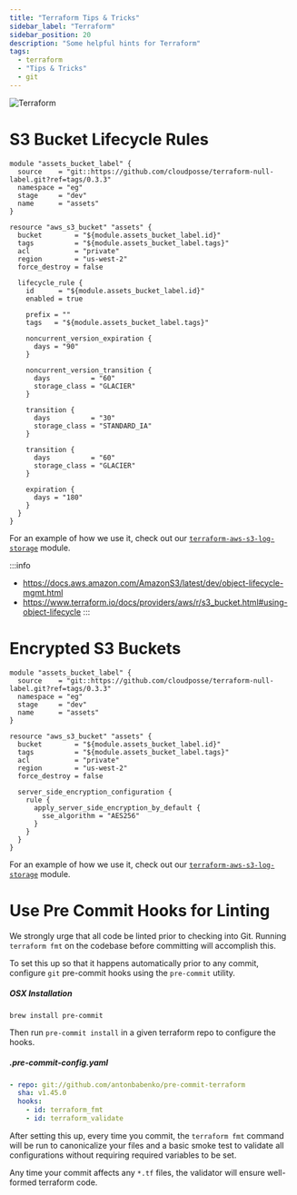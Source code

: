 ```yaml
---
title: "Terraform Tips & Tricks"
sidebar_label: "Terraform"
sidebar_position: 20
description: "Some helpful hints for Terraform"
tags:
  - terraform
  - "Tips & Tricks"
  - git
---
```


![Terraform](/assets/a1f105a-terraform.png)

# S3 Bucket Lifecycle Rules

```hcl title="Example: S3 Bucket Lifecycle Rules"
module "assets_bucket_label" {
  source    = "git::https://github.com/cloudposse/terraform-null-label.git?ref=tags/0.3.3"
  namespace = "eg"
  stage     = "dev"
  name      = "assets"
}

resource "aws_s3_bucket" "assets" {
  bucket        = "${module.assets_bucket_label.id}"
  tags          = "${module.assets_bucket_label.tags}"
  acl           = "private"
  region        = "us-west-2"
  force_destroy = false

  lifecycle_rule {
    id      = "${module.assets_bucket_label.id}"
    enabled = true

    prefix = ""
    tags   = "${module.assets_bucket_label.tags}"

    noncurrent_version_expiration {
      days = "90"
    }

    noncurrent_version_transition {
      days          = "60"
      storage_class = "GLACIER"
    }

    transition {
      days          = "30"
      storage_class = "STANDARD_IA"
    }

    transition {
      days          = "60"
      storage_class = "GLACIER"
    }

    expiration {
      days = "180"
    }
  }
}
```

For an example of how we use it, check out our [`terraform-aws-s3-log-storage`](https://github.com/cloudposse/terraform-aws-s3-log-storage) module.

:::info
- https://docs.aws.amazon.com/AmazonS3/latest/dev/object-lifecycle-mgmt.html
- https://www.terraform.io/docs/providers/aws/r/s3_bucket.html#using-object-lifecycle
:::


# Encrypted S3 Buckets

```hcl title="Example: Encrypted S3 Bucket"
module "assets_bucket_label" {
  source    = "git::https://github.com/cloudposse/terraform-null-label.git?ref=tags/0.3.3"
  namespace = "eg"
  stage     = "dev"
  name      = "assets"
}

resource "aws_s3_bucket" "assets" {
  bucket        = "${module.assets_bucket_label.id}"
  tags          = "${module.assets_bucket_label.tags}"
  acl           = "private"
  region        = "us-west-2"
  force_destroy = false

  server_side_encryption_configuration {
    rule {
      apply_server_side_encryption_by_default {
        sse_algorithm = "AES256"
      }
    }
  }
}
```

For an example of how we use it, check out our [`terraform-aws-s3-log-storage`](https://github.com/cloudposse/terraform-aws-s3-log-storage) module.

# Use Pre Commit Hooks for Linting

We strongly urge that all code be linted prior to checking into Git. Running `terraform fmt` on the codebase before committing will accomplish this.

To set this up so that it happens automatically prior to any commit, configure `git` pre-commit hooks using the `pre-commit` utility.

##### OSX Installation
```shell
brew install pre-commit
```

Then run `pre-commit install` in a given terraform repo to configure the hooks.

##### .pre-commit-config.yaml
```yaml
- repo: git://github.com/antonbabenko/pre-commit-terraform
  sha: v1.45.0
  hooks:
    - id: terraform_fmt
    - id: terraform_validate
```

After setting this up, every time you commit, the `terraform fmt` command will be run to canonicalize your files and a basic smoke test to validate all configurations without requiring required variables to be set.

Any time your commit affects any `*.tf` files, the validator will ensure well-formed terraform code.
